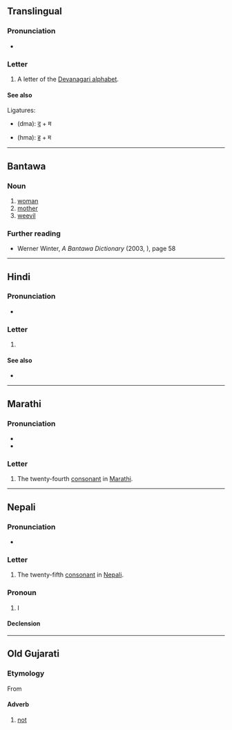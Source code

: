 {{also|स|भ|में|मैं|ম}}
{{character info}}
==Translingual==

===Pronunciation===
* {{IPA|mul|/mə/}}

===Letter===
{{head|mul|letter}}

# A letter of the [[Devanagari alphabet]].

====See also====
Ligatures:
* {{l|mul|द्म}} (dma): [[द]] + म
* {{l|mul|ह्म}} (hma): [[ह]] + म

----

==Bantawa==

===Noun===
{{head|bap|noun|tr=ma}}

# [[woman]]
# [[mother]]
# [[weevil]]

===Further reading===
* Werner Winter, ''A Bantawa Dictionary'' (2003, {{ISBN|3110898314}}), page 58

----

==Hindi==

===Pronunciation===
* {{hi-IPA|म.}}

===Letter===
{{head|hi|letter}}

# {{n-g|the twenty-fifth [[consonant]] in [[Hindi]]}}

====See also====

* {{list:Devanagari script letters/hi}}

----

==Marathi==

===Pronunciation===
* {{mr-IPA}}
* {{audio|mr|LL-Q1571 (mar)-नंदिनी रानडे-म.wav|Audio}}

===Letter===
{{head|mr|letter}}

# The twenty-fourth [[consonant]] in [[Marathi]].

----

==Nepali==

===Pronunciation===
* {{ne-IPA}}

===Letter===
{{head|ne|letter}}

# The twenty-fifth [[consonant]] in [[Nepali]].

===Pronoun===
{{ne-pronoun}}

# I {{qualifier|first person singular pronoun}}

====Declension====
{{ne-decl-pron}}

----

==Old Gujarati==

===Etymology===
From {{der|inc-ogu|sa|मा}}

====Adverb====
{{head|inc-ogu|adverb}}

# [[not]]